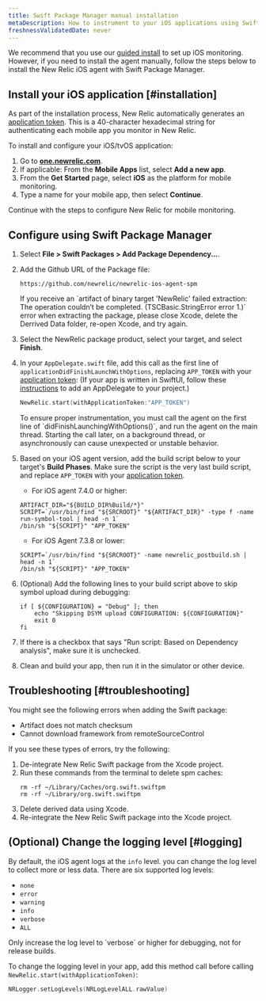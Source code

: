 ```yaml
---
title: Swift Package Manager manual installation
metaDescription: How to instrument to your iOS applications using Swift Package Manager.
freshnessValidatedDate: never
---
```


We recommend that you use our [guided install](https://onenr.io/0qwLv87gkj5) to set up iOS monitoring. However, if you need to install the agent manually, follow the steps below to install the New Relic iOS agent with Swift Package Manager.

## Install your iOS application [#installation]

As part of the installation process, New Relic automatically generates an [application token](/docs/mobile-apps/viewing-your-application-token). This is a 40-character hexadecimal string for authenticating each mobile app you monitor in New Relic.

To install and configure your iOS/tvOS application:

1. Go to <DNT>**[one.newrelic.com](https://one.newrelic.com/all-capabilities)**</DNT>.
2. If applicable: From the <DNT>**Mobile Apps**</DNT> list, select <DNT>**Add a new app**</DNT>.
3. From the <DNT>**Get Started**</DNT> page, select <DNT>**iOS**</DNT> as the platform for mobile monitoring.
4. Type a name for your mobile app, then select <DNT>**Continue**</DNT>.

Continue with the steps to configure New Relic for mobile monitoring.

## Configure using Swift Package Manager

1. Select <DNT>**File > Swift Packages > Add Package Dependency...**</DNT>.

2. Add the Github URL of the Package file:

   ```
   https://github.com/newrelic/newrelic-ios-agent-spm
   ```

   <Callout variant="tip">
     If you receive an `artifact of binary target 'NewRelic' failed extraction: The operation couldn’t be completed. (TSCBasic.StringError error 1.)` error when extracting the package, please close Xcode, delete the Derrived Data folder, re-open Xcode, and try again.
   </Callout>

3. Select the NewRelic package product, select your target, and select <DNT>**Finish**</DNT>.

4. In your `AppDelegate.swift` file, add this call as the first line of `applicationDidFinishLaunchWithOptions`, replacing `APP_TOKEN` with your [application token](/docs/mobile-apps/viewing-your-application-token):
   (If your app is written in SwiftUI, follow these [instructions](/docs/mobile-monitoring/new-relic-mobile-ios/troubleshoot/swiftui-appdelegate) to add an AppDelegate to your project.)

   ```swift
   NewRelic.start(withApplicationToken:"APP_TOKEN")
   ```

   <Callout variant="important">
     To ensure proper instrumentation, you must call the agent on the first line of `didFinishLaunchingWithOptions()`, and run the agent on the main thread. Starting the call later, on a background thread, or asynchronously can cause unexpected or unstable behavior.
   </Callout>

5. Based on your iOS agent version, add the build script below to your target's <DNT>**Build Phases**</DNT>. Make sure the script is the very last build script, and replace `APP_TOKEN` with your [application token](/docs/mobile-apps/viewing-your-application-token).
   * For iOS agent 7.4.0 or higher:
   ```shell
   ARTIFACT_DIR="${BUILD_DIR%Build/*}"
   SCRIPT=`/usr/bin/find "${SRCROOT}" "${ARTIFACT_DIR}" -type f -name run-symbol-tool | head -n 1`
   /bin/sh "${SCRIPT}" "APP_TOKEN"
   ```
   * For iOS Agent 7.3.8 or lower:
   ```shell
   SCRIPT=`/usr/bin/find "${SRCROOT}" -name newrelic_postbuild.sh | head -n 1`
   /bin/sh "${SCRIPT}" "APP_TOKEN"
   ```

6. (Optional) Add the following lines to your build script above to skip symbol upload during debugging:

   ```shell
   if [ ${CONFIGURATION} = "Debug" ]; then
       echo "Skipping DSYM upload CONFIGURATION: ${CONFIGURATION}"
       exit 0
   fi
   ```

7. If there is a checkbox that says "Run script: Based on Dependency analysis", make sure it is unchecked.

8. Clean and build your app, then run it in the simulator or other device.

<InstallFeedback/>

## Troubleshooting [#troubleshooting]

You might see the following errors when adding the Swift package:

* Artifact does not match checksum
* Cannot download framework from remoteSourceControl

If you see these types of errors, try the following:

1. De-integrate New Relic Swift package from the Xcode project.
2. Run these commands from the terminal to delete spm caches:
   ```shell
   rm -rf ~/Library/Caches/org.swift.swiftpm
   rm -rf ~/Library/org.swift.swiftpm
   ```
3. Delete derived data using Xcode.
4. Re-integrate the New Relic Swift package into the Xcode project.

## (Optional) Change the logging level [#logging]

By default, the iOS agent logs at the `info` level. you can change the log level to collect more or less data. There are six supported log levels:

* `none`
* `error`
* `warning`
* `info`
* `verbose`
* `ALL`

<Callout variant="important">
  Only increase the log level to `verbose` or higher for debugging, not for release builds.
</Callout>

To change the logging level in your app, add this method call before calling `NewRelic.start(withApplicationToken)`:

```swift
NRLogger.setLogLevels(NRLogLevelALL.rawValue)
```
